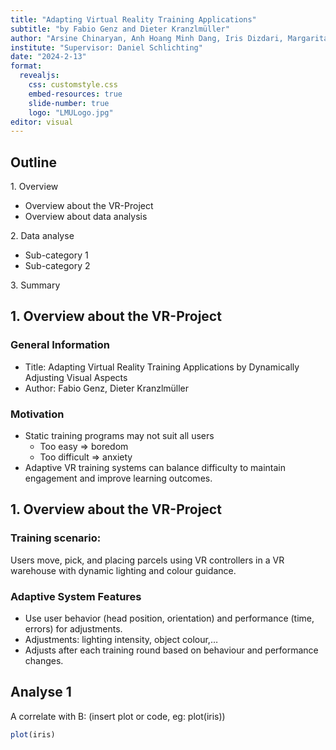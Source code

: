```yaml
---
title: "Adapting Virtual Reality Training Applications"
subtitle: "by Fabio Genz and Dieter Kranzlmüller"
author: "Arsine Chinaryan, Anh Hoang Minh Dang, Iris Dizdari, Margarita Khachatryan"
institute: "Supervisor: Daniel Schlichting"
date: "2024-2-13"
format: 
  revealjs:
    css: customstyle.css
    embed-resources: true
    slide-number: true
    logo: "LMULogo.jpg"
editor: visual
---
```


## Outline

1\. Overview

-   Overview about the VR-Project
-   Overview about data analysis

2\. Data analyse

-   Sub-category 1
-   Sub-category 2

3\. Summary

## 1. Overview about the VR-Project

### **General Information**

- Title: Adapting Virtual Reality Training Applications by Dynamically Adjusting Visual Aspects  
- Author: Fabio Genz, Dieter Kranzlmüller  

### **Motivation**

- Static training programs may not suit all users
    - Too easy => boredom  
    - Too difficult => anxiety  
- Adaptive VR training systems can balance difficulty to maintain engagement and improve learning outcomes.

## 1. Overview about the VR-Project

### **Training scenario: **
Users move, pick, and placing parcels using VR controllers in a VR warehouse with dynamic lighting and colour guidance.

### **Adaptive System Features**

- Use user behavior (head position, orientation) and performance (time, errors) for adjustments.
- Adjustments: lighting intensity, object colour,…
- Adjusts after each training round based on behaviour and performance changes.

## Analyse 1

A correlate with B: (insert plot or code, eg: plot(iris))

```r
plot(iris)
```

